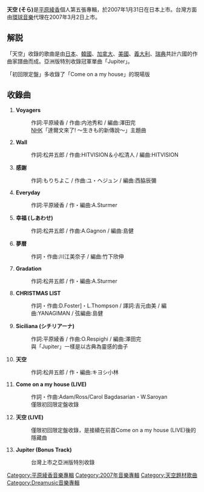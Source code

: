 {{Infobox Album
| Name           = 天空
| Type           = [[專輯|專輯]]
| Artist         = [[平原綾香|平原綾香]]
| Cover	    =Sora_aka.jpg
| Released       = 2007年1月31日
| Genre          = [[J-POP|J-POP]]
| Length         = 50分49秒
| Label          = DREAMUSIC
| Producer       = [[吉田隆|吉田隆]]
| Last album     = [[愛‧人生‧幸福‧歌|愛‧人生‧幸福‧歌]]<br />（2006年）
| This album     = '''天空'''<br />（2007年）
| Next album     = 
}}

'''天空 (そら)'''是[[平原綾香|平原綾香]]個人第五張專輯，於2007年1月31日在日本上市。台灣方面由[[環球音樂|環球音樂]]代理在2007年3月2日上市。

== 解説 ==
「天空」收錄的歌曲是由[[日本|日本]]、[[韓國|韓國]]、[[加拿大|加拿大]]、[[美國|美國]]、[[義大利|義大利]]、[[瑞典|瑞典]]共計六國的作曲家譜曲而成。亞洲版特別收錄冠軍單曲「Jupiter」。

「初回限定盤」多收錄了「Come on a my house」的現場版

==收錄曲==
#'''Voyagers'''
#:作詞:平原綾香 / 作曲:内池秀和 / 編曲:澤田完
#:[[NHK|NHK]]「達爾文來了! ～生きも的新傳說～」主題曲
#'''Wall'''
#:作詞:松井五郎 / 作曲:HITVISION＆小松清人 / 編曲:HITVISION
#'''感謝'''
#:作詞:もりちよこ / 作曲:ユ・ヘジュン / 編曲:西脇辰彌
#'''Everyday'''
#:作詞:平原綾香 / 作・編曲:A.Sturmer
#'''幸福 (しあわせ)'''
#:作詞:松井五郎 / 作曲:A.Gagnon / 編曲:島健
#'''夢暦'''
#:作詞・作曲:川江美奈子 / 編曲:竹下欣伸
#'''Gradation'''
#:作詞:松井五郎 / 作・編曲:A.Sturmer
#'''CHRISTMAS LIST'''
#:作詞・作曲:D.Foster]・L.Thompson / 譯詞:吉元由美 / 編曲:YANAGIMAN / 弦編曲:島健
#'''Siciliana (シチリアーナ)'''
#:作詞:平原綾香 / 作曲:O.Respighi / 編曲:澤田完
#:與「Jupiter」一樣是以古典為靈感的曲子
#'''天空'''
#:作詞:松井五郎 / 作・編曲:キヨシ小林
#'''Come on a my house (LIVE)'''
#:作詞・作曲:Adam/Ross/Carol Bagdasarian・W.Saroyan
#:僅限初回限定盤收錄
#'''天空 (LIVE)'''
#:僅限初回限定盤收錄，是接續在前首Come on a my house (LIVE)後的隱藏曲
#'''Jupiter (Bonus Track)'''
#:台灣上市之亞洲版特別收錄

{{DEFAULTSORT:Sora}}
[[Category:平原綾香音樂專輯|Category:平原綾香音樂專輯]]
[[Category:2007年音樂專輯|Category:2007年音樂專輯]]
[[Category:天空題材歌曲|Category:天空題材歌曲]]
[[Category:Dreamusic音樂專輯|Category:Dreamusic音樂專輯]]